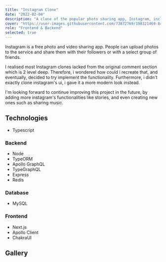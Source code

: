 ```yaml
---
title: "Instagram Clone"
date: "2022-02-04"
description: "A clone of the popular photo sharing app, Instagram, including the comment section. Made with TypeORM, GraphQL and Next.js."
cover: "https://user-images.githubusercontent.com/73872769/198321469-8401ee61-e34c-464b-979c-16280873ac43.png"
role: "Frontend & Backend"
selected: true
---
```


Instagram is a free photo and video sharing app. People can upload photos to the service and share them with their followers or with a select group of friends.

I realised most Instagram clones lacked from the original comment section which is 2 level deep. Therefore, i wondered how could i recreate that, and eventually, decided to try implement the functionality. Furthermore, i didn't exactly clone instagram's ui, i gave it a more modern look instead.

I'm looking forward to continue improving this project in the future, by adding more instagram's functionalities like stories, and even creating new ones such as sharing music.

## Technologies

- Typescript

### Backend

- Node
- TypeORM
- Apollo GraphQL
- TypeGraphQL
- Express
- Redis

### Database

- MySQL

### Frontend

- Next.js
- Apollo Client
- ChakraUI

## Gallery

<GalleryImage
  image="https://user-images.githubusercontent.com/73872769/162369311-11d1334c-a0da-4128-b3da-4d1dec1c0741.png"
  alt="posts"
  caption="Where you can see posts"
/>

<GalleryImage
  image="https://user-images.githubusercontent.com/73872769/162369342-7792e1b4-1bee-40d6-a2d6-b1f5ed3280cb.png"
  alt="post"
  caption="List of posts"
/>

<GalleryImage
  image="https://user-images.githubusercontent.com/73872769/162369377-f0f36c6b-08cd-4470-b3c2-ad742d90336c.png"
  alt="reply"
  caption="Replying to another reply"
/>

<GalleryImage
  image="https://user-images.githubusercontent.com/73872769/162369407-32081e60-2981-40c2-973f-d18ad331dfc9.png"
  alt="liked"
  caption="Users that have liked a post or comment"
/>

<GalleryImage
  image="https://user-images.githubusercontent.com/73872769/162369428-6c824a68-74d2-4708-a9e7-6ad9b38af279.png"
  alt="profile"
  caption="The user's profile"
/>

<GalleryImage
  image="https://user-images.githubusercontent.com/73872769/162369444-60d2e94c-29f8-456c-bcaa-00073b077ed7.png"
  alt="create post"
  caption="Creating a post"
/>
